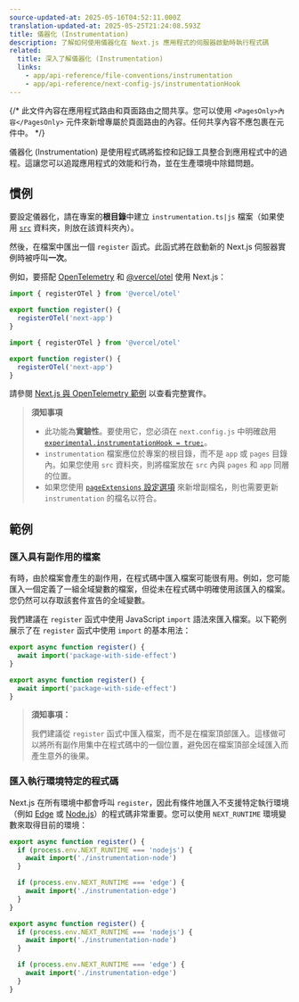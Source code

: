 ```yaml
---
source-updated-at: 2025-05-16T04:52:11.000Z
translation-updated-at: 2025-05-25T21:24:08.593Z
title: 儀器化 (Instrumentation)
description: 了解如何使用儀器化在 Next.js 應用程式的伺服器啟動時執行程式碼
related:
  title: 深入了解儀器化 (Instrumentation)
  links:
    - app/api-reference/file-conventions/instrumentation
    - app/api-reference/next-config-js/instrumentationHook
---
```


{/* 此文件內容在應用程式路由和頁面路由之間共享。您可以使用 `<PagesOnly>內容</PagesOnly>` 元件來新增專屬於頁面路由的內容。任何共享內容不應包裹在元件中。 */}

儀器化 (Instrumentation) 是使用程式碼將監控和記錄工具整合到應用程式中的過程。這讓您可以追蹤應用程式的效能和行為，並在生產環境中除錯問題。

## 慣例

要設定儀器化，請在專案的**根目錄**中建立 `instrumentation.ts|js` 檔案（如果使用 [`src`](/docs/app/building-your-application/configuring/src-directory) 資料夾，則放在該資料夾內）。

然後，在檔案中匯出一個 `register` 函式。此函式將在啟動新的 Next.js 伺服器實例時被呼叫**一次**。

例如，要搭配 [OpenTelemetry](https://opentelemetry.io/) 和 [@vercel/otel](https://vercel.com/docs/observability/otel-overview) 使用 Next.js：

```ts filename="instrumentation.ts" switcher
import { registerOTel } from '@vercel/otel'

export function register() {
  registerOTel('next-app')
}
```

```js filename="instrumentation.js" switcher
import { registerOTel } from '@vercel/otel'

export function register() {
  registerOTel('next-app')
}
```

請參閱 [Next.js 與 OpenTelemetry 範例](https://github.com/vercel/next.js/tree/canary/examples/with-opentelemetry) 以查看完整實作。

> **須知事項**
>
> - 此功能為**實驗性**。要使用它，您必須在 `next.config.js` 中明確啟用 [`experimental.instrumentationHook = true;`](/docs/app/api-reference/next-config-js/instrumentationHook)。
> - `instrumentation` 檔案應位於專案的根目錄，而不是 `app` 或 `pages` 目錄內。如果您使用 `src` 資料夾，則將檔案放在 `src` 內與 `pages` 和 `app` 同層的位置。
> - 如果您使用 [`pageExtensions` 設定選項](/docs/app/api-reference/next-config-js/pageExtensions) 來新增副檔名，則也需要更新 `instrumentation` 的檔名以符合。

## 範例

### 匯入具有副作用的檔案

有時，由於檔案會產生的副作用，在程式碼中匯入檔案可能很有用。例如，您可能匯入一個定義了一組全域變數的檔案，但從未在程式碼中明確使用該匯入的檔案。您仍然可以存取該套件宣告的全域變數。

我們建議在 `register` 函式中使用 JavaScript `import` 語法來匯入檔案。以下範例展示了在 `register` 函式中使用 `import` 的基本用法：

```ts filename="instrumentation.ts" switcher
export async function register() {
  await import('package-with-side-effect')
}
```

```js filename="instrumentation.js" switcher
export async function register() {
  await import('package-with-side-effect')
}
```

> **須知事項：**
>
> 我們建議從 `register` 函式中匯入檔案，而不是在檔案頂部匯入。這樣做可以將所有副作用集中在程式碼中的一個位置，避免因在檔案頂部全域匯入而產生意外的後果。

### 匯入執行環境特定的程式碼

Next.js 在所有環境中都會呼叫 `register`，因此有條件地匯入不支援特定執行環境（例如 [Edge](/docs/app/building-your-application/rendering/edge-and-nodejs-runtimes#edge-runtime) 或 [Node.js](/docs/app/building-your-application/rendering/edge-and-nodejs-runtimes#nodejs-runtime)）的程式碼非常重要。您可以使用 `NEXT_RUNTIME` 環境變數來取得目前的環境：

```ts filename="instrumentation.ts" switcher
export async function register() {
  if (process.env.NEXT_RUNTIME === 'nodejs') {
    await import('./instrumentation-node')
  }

  if (process.env.NEXT_RUNTIME === 'edge') {
    await import('./instrumentation-edge')
  }
}
```

```js filename="instrumentation.js" switcher
export async function register() {
  if (process.env.NEXT_RUNTIME === 'nodejs') {
    await import('./instrumentation-node')
  }

  if (process.env.NEXT_RUNTIME === 'edge') {
    await import('./instrumentation-edge')
  }
}
```